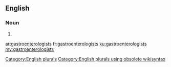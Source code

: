 ==English==

===Noun===
{{head|en}}

# {{plural of|gastroenterologist}}

[[Category:English plurals]][[Category:English plurals using obsolete wikisyntax]]

[[ar:gastroenterologists]]
[[fr:gastroenterologists]]
[[ku:gastroenterologists]]
[[my:gastroenterologists]]